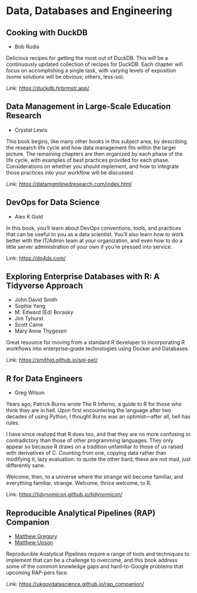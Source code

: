 # Data, Databases and Engineering

## Cooking with DuckDB

- Bob Rudis

Delicious recipes for getting the most out of DuckDB. This will be a continuously updated collection of recipes for DuckDB. Each chapter will focus on accomplishing a single task, with varying levels of exposition (some solutions will be obvious; others, less-so).

Link: [https://duckdb.hrbrmstr.app/](https://duckdb.hrbrmstr.app/)

## Data Management in Large-Scale Education Research

- Crystal Lewis

This book begins, like many other books in this subject area, by describing the research life cycle and how data management fits within the larger picture. The remaining chapters are then organized by each phase of the life cycle, with examples of best practices provided for each phase. Considerations on whether you should implement, and how to integrate those practices into your workflow will be discussed.

Link: [https://datamgmtinedresearch.com/index.html](https://datamgmtinedresearch.com/index.html)

## DevOps for Data Science

- Alex K Gold

In this book, you’ll learn about DevOps conventions, tools, and practices that can be useful to you as a data scientist. You’ll also learn how to work better with the IT/Admin team at your organization, and even how to do a little server administration of your own if you’re pressed into service.

Link: [https://do4ds.com/](https://do4ds.com/)

## Exploring Enterprise Databases with R: A Tidyverse Approach

- John David Smith
- Sophie Yang
- M. Edward (Ed) Borasky
- Jim Tyhurst
- Scott Came
- Mary Anne Thygesen

Great resource for moving from a standard R developer to incorporating R workflows into enterprise-grade technologies using Docker and Databases.

Link: [https://smithjd.github.io/sql-pet/](https://smithjd.github.io/sql-pet/)

## R for Data Engineers

- Greg Wilson

Years ago, Patrick Burns wrote The R Inferno, a guide to R for those who think they are in hell. Upon first encountering the language after two decades of using Python, I thought Burns was an optimist—after all, hell has rules.

I have since realized that R does too, and that they are no more confusing or contradictory than those of other programming languages. They only appear so because R draws on a tradition unfamiliar to those of us raised with derivatives of C. Counting from one, copying data rather than modifying it, lazy evaluation: to quote the other bard, these are not mad, just differently sane.

Welcome, then, to a universe where the strange will become familiar, and everything familiar, strange. Welcome, thrice welcome, to R.

Link: [https://tidynomicon.github.io/tidynomicon/](https://tidynomicon.github.io/tidynomicon/)

## Reproducible Analytical Pipelines (RAP) Companion

- [Matthew Gregory](https://twitter.com/mammykins_)
- [Matthew Upson](https://twitter.com/m_a_upson)

Reproducible Analytical Pipelines require a range of tools and techniques to implement that can be a challenge to overcome, and this book address some of the common knowledge gaps and hard-to-Google problems that upcoming RAP-pers face.

Link: [https://ukgovdatascience.github.io/rap_companion/](https://ukgovdatascience.github.io/rap_companion/)



